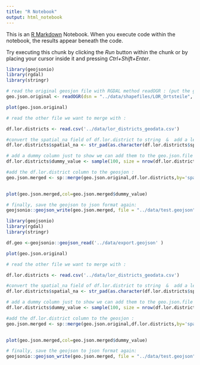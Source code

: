 ```yaml
---
title: "R Notebook"
output: html_notebook
---
```


This is an [R Markdown](http://rmarkdown.rstudio.com) Notebook. When you execute code within the notebook, the results appear beneath the code. 

Try executing this chunk by clicking the *Run* button within the chunk or by placing your cursor inside it and pressing *Ctrl+Shift+Enter*. 

```r
library(geojsonio)
library(rgdal)
library(stringr)

# read the original geosjon file with RGDAL method readOGR : (put the geojson )
geo.json.original <- readOGR(dsn = "../data/shapefiles/LOR_Ortsteile", layer = "lor_ortsteile")

plot(geo.json.original)

# read the other file we want to merge with :

df.lor.districts <- read.csv('../data/lor_districts_geodata.csv')

#convert the spatial_na field of df.lor.district to string  &  add a leading zero :
df.lor.districts$spatial_na <- str_pad(as.character(df.lor.districts$spatial_na),4,pad = '0')

# add a dummy column just to show we can add them to the geo.json.file :
df.lor.districts$dummy_value <- sample(100, size = nrow(df.lor.districts), replace = TRUE)

#add the df.lor.district column to the geosjon :
geo.json.merged <- sp::merge(geo.json.original,df.lor.districts,by='spatial_na')
                          

plot(geo.json.merged,col=geo.json.merged$dummy_value)

# finally, save the geojson to json format again:
geojsonio::geojson_write(geo.json.merged, file = "../data/test.geojson")

```
```r
library(geojsonio)
library(rgdal)
library(stringr)

df.geo <-geojsonio::geojson_read('../data/export.geojson' )

plot(geo.json.original)

# read the other file we want to merge with :

df.lor.districts <- read.csv('../data/lor_districts_geodata.csv')

#convert the spatial_na field of df.lor.district to string  &  add a leading zero :
df.lor.districts$spatial_na <- str_pad(as.character(df.lor.districts$spatial_na),4,pad = '0')

# add a dummy column just to show we can add them to the geo.json.file :
df.lor.districts$dummy_value <- sample(100, size = nrow(df.lor.districts), replace = TRUE)

#add the df.lor.district column to the geosjon :
geo.json.merged <- sp::merge(geo.json.original,df.lor.districts,by='spatial_na')
                          

plot(geo.json.merged,col=geo.json.merged$dummy_value)

# finally, save the geojson to json format again:
geojsonio::geojson_write(geo.json.merged, file = "../data/test.geojson")
```


